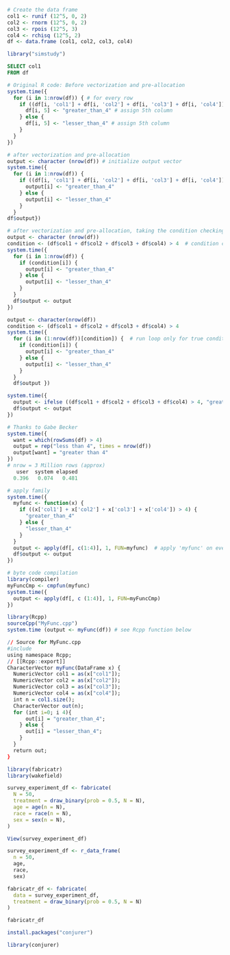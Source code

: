 ```{r}
# Create the data frame
col1 <- runif (12^5, 0, 2)
col2 <- rnorm (12^5, 0, 2)
col3 <- rpois (12^5, 3)
col4 <- rchisq (12^5, 2)
df <- data.frame (col1, col2, col3, col4)

library("simstudy")
```

```{sql connection = environ}

SELECT col1
FROM df

```

```{r}
# Original R code: Before vectorization and pre-allocation
system.time({
  for (i in 1:nrow(df)) { # for every row
    if ((df[i, 'col1'] + df[i, 'col2'] + df[i, 'col3'] + df[i, 'col4']) > 4) { # check if > 4
      df[i, 5] <- "greater_than_4" # assign 5th column
    } else {
      df[i, 5] <- "lesser_than_4" # assign 5th column
    }
  }
})
```

```{r}
# after vectorization and pre-allocation
output <- character (nrow(df)) # initialize output vector
system.time({
  for (i in 1:nrow(df)) {
    if ((df[i, 'col1'] + df[i, 'col2'] + df[i, 'col3'] + df[i, 'col4']) > 4) {
      output[i] <- "greater_than_4"
    } else {
      output[i] <- "lesser_than_4"
    }
  }
df$output})
```

```{r}
# after vectorization and pre-allocation, taking the condition checking outside the loop.
output <- character (nrow(df))
condition <- (df$col1 + df$col2 + df$col3 + df$col4) > 4  # condition check outside the loop
system.time({
  for (i in 1:nrow(df)) {
    if (condition[i]) {
      output[i] <- "greater_than_4"
    } else {
      output[i] <- "lesser_than_4"
    }
  }
  df$output <- output
})
```

```{r}
output <- character(nrow(df))
condition <- (df$col1 + df$col2 + df$col3 + df$col4) > 4
system.time({
  for (i in (1:nrow(df))[condition]) {  # run loop only for true conditions
    if (condition[i]) {
      output[i] <- "greater_than_4"
    } else {
      output[i] <- "lesser_than_4"
    }
  }
  df$output })
```

```{r}

system.time({
  output <- ifelse ((df$col1 + df$col2 + df$col3 + df$col4) > 4, "greater_than_4", "lesser_than_4")
  df$output <- output
})
```

```{r}
# Thanks to Gabe Becker
system.time({
  want = which(rowSums(df) > 4)
  output = rep("less than 4", times = nrow(df))
  output[want] = "greater than 4"
}) 
# nrow = 3 Million rows (approx)
   user  system elapsed 
  0.396   0.074   0.481 
```

```{r}
# apply family
system.time({
  myfunc <- function(x) {
    if ((x['col1'] + x['col2'] + x['col3'] + x['col4']) > 4) {
      "greater_than_4"
    } else {
      "lesser_than_4"
    }
  }
  output <- apply(df[, c(1:4)], 1, FUN=myfunc)  # apply 'myfunc' on every row
  df$output <- output
})
```

```{r}
# byte code compilation
library(compiler)
myFuncCmp <- cmpfun(myfunc)
system.time({
  output <- apply(df[, c (1:4)], 1, FUN=myFuncCmp)
})
```

```{r}

library(Rcpp)
sourceCpp("MyFunc.cpp")
system.time (output <- myFunc(df)) # see Rcpp function below
```

```{r}
// Source for MyFunc.cpp
#include 
using namespace Rcpp;
// [[Rcpp::export]]
CharacterVector myFunc(DataFrame x) {
  NumericVector col1 = as(x["col1"]);
  NumericVector col2 = as(x["col2"]);
  NumericVector col3 = as(x["col3"]);
  NumericVector col4 = as(x["col4"]);
  int n = col1.size();
  CharacterVector out(n);
  for (int i=0; i 4){
      out[i] = "greater_than_4";
    } else {
      out[i] = "lesser_than_4";
    }
  }
  return out;
}
```

```{r}
library(fabricatr)
library(wakefield)

survey_experiment_df <- fabricate(
  N = 50,
  treatment = draw_binary(prob = 0.5, N = N),
  age = age(n = N),
  race = race(n = N),
  sex = sex(n = N),
)

View(survey_experiment_df)

survey_experiment_df <- r_data_frame(
  n = 50,
  age,
  race,
  sex)

fabricatr_df <- fabricate(
  data = survey_experiment_df,
  treatment = draw_binary(prob = 0.5, N = N)
)

fabricatr_df

install.packages("conjurer")

library(conjurer)
```
